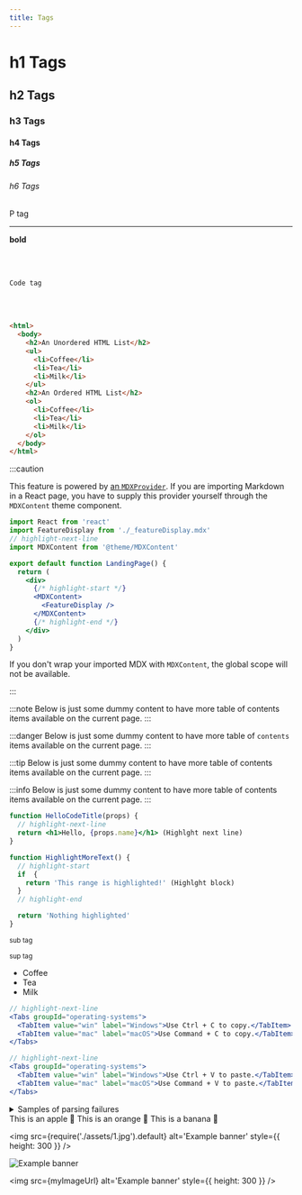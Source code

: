 ```yaml
---
title: Tags
---
```



# h1 Tags

## h2 Tags

### h3 Tags

#### h4 Tags

##### h5 Tags

###### h6 Tags

<p>P tag</p>

<hr />

<b>bold</b>

<br />
<br />

<code>Code tag</code>

<br />
<br />

```html
<html>
  <body>
    <h2>An Unordered HTML List</h2>
    <ul>
      <li>Coffee</li>
      <li>Tea</li>
      <li>Milk</li>
    </ul>
    <h2>An Ordered HTML List</h2>
    <ol>
      <li>Coffee</li>
      <li>Tea</li>
      <li>Milk</li>
    </ol>
  </body>
</html>
```

:::caution

This feature is powered by [an `MDXProvider`](https://mdxjs.com/docs/using-mdx/#mdx-provider). If you are importing Markdown in a React page, you have to supply this provider yourself through the `MDXContent` theme component.

```jsx title="src/pages/index.js"
import React from 'react'
import FeatureDisplay from './_featureDisplay.mdx'
// highlight-next-line
import MDXContent from '@theme/MDXContent'

export default function LandingPage() {
  return (
    <div>
      {/* highlight-start */}
      <MDXContent>
        <FeatureDisplay />
      </MDXContent>
      {/* highlight-end */}
    </div>
  )
}
```

If you don't wrap your imported MDX with `MDXContent`, the global scope will not be available.

:::

:::note
Below is just some dummy content to have more table of contents items available on the current page.
:::

:::danger
Below is just some dummy content to have more table of `contents` items available on the current page.
:::

:::tip
Below is just some dummy content to have more table of contents items available on the current page.
:::

:::info
Below is just some dummy content to have more table of contents items available on the current page.
:::

```jsx title="/src/components/HelloCodeTitle.js"
function HelloCodeTitle(props) {
  // highlight-next-line
  return <h1>Hello, {props.name}</h1> (Highlght next line)
}

function HighlightMoreText() {
  // highlight-start
  if  {
    return 'This range is highlighted!' (Highlght block)
  }
  // highlight-end

  return 'Nothing highlighted'
}
```

<sub>sub tag</sub>

<sup>sup tag</sup>

<ul>
  <li>Coffee</li>
  <li>Tea</li>
  <li>Milk</li>
</ul>

```jsx
// highlight-next-line
<Tabs groupId="operating-systems">
  <TabItem value="win" label="Windows">Use Ctrl + C to copy.</TabItem>
  <TabItem value="mac" label="macOS">Use Command + C to copy.</TabItem>
</Tabs>

// highlight-next-line
<Tabs groupId="operating-systems">
  <TabItem value="win" label="Windows">Use Ctrl + V to paste.</TabItem>
  <TabItem value="mac" label="macOS">Use Command + V to paste.</TabItem>
</Tabs>
```

<details>
<summary>Samples of parsing failures</summary>

A paragraph starting with a JSX tag will be seen entirely as a JSX string:

</details>

<Tabs>
  <TabItem value='apple' label='Apple' default>
    This is an apple 🍎
  </TabItem>
  <TabItem value='orange' label='Orange'>
    This is an orange 🍊
  </TabItem>
  <TabItem value='banana' label='Banana'>
    This is a banana 🍌
  </TabItem>
</Tabs>

<img src={require('./assets/1.jpg').default} alt='Example banner' style={{ height: 300 }} />

![Example banner](./assets/1.jpg)


<img src={myImageUrl} alt='Example banner' style={{ height: 300 }} />
